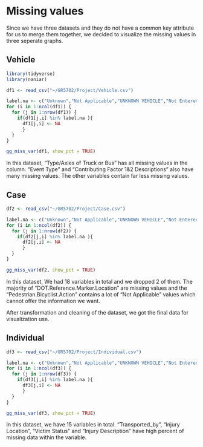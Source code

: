 # Missing values
Since we have three datasets and they do not have a common key attribute for us to merge them together, we decided to visualize the missing values in three seperate graphs.  

## Vehicle
```r
library(tidyverse)
library(naniar)
```

```r
df1 <- read_csv("~/GR5702/Project/Vehicle.csv")
```

```r
label.na <- c("Unknown","Not Applicable","UNKNOWN VEHICLE","Not Entered","None")
for (i in 1:ncol(df1)) {
  for (j in 1:nrow(df1)) {
    if(df1[j,i] %in% label.na ){
      df1[j,i] <- NA
      }
  }
}
```

```r
gg_miss_var(df1, show_pct = TRUE)
```

In this dataset, "Type/Axles of Truck or Bus" has all missing values in the column. "Event Type" and "Contributing Factor 1&2 Descriptions" also have many missing values. The other variables contain far less missing values.  

## Case
```r
df2 <- read_csv("~/GR5702/Project/Case.csv")
```

```r
label.na <- c("Unknown","Not Applicable","UNKNOWN VEHICLE","Not Entered","None")
for (i in 1:ncol(df2)) {
  for (j in 1:nrow(df2)) {
    if(df2[j,i] %in% label.na ){
      df2[j,i] <- NA
      }
  }
}
```

```r
gg_miss_var(df2, show_pct = TRUE)
```

In this dataset, We had 18 variables in total and we dropped 2 of them. The majority of "DOT.Reference.Marker.Location" are missing values and the "Pedestrian.Bicyclist.Action" contains a lot of "Not Applicable" values which cannot offer the information we want. 

After transformation and cleaning of the dataset, we got the final data for visualization use. 

## Individual
```r
df3 <- read_csv("~/GR5702/Project/Individual.csv")
```

```r
label.na <- c("Unknown","Not Applicable","UNKNOWN VEHICLE","Not Entered","None")
for (i in 1:ncol(df3)) {
  for (j in 1:nrow(df3)) {
    if(df3[j,i] %in% label.na ){
      df3[j,i] <- NA
      }
  }
}
```

```r
gg_miss_var(df3, show_pct = TRUE)
```

In this dataset, we have 15 variables in total. "Transported_by", "Injury Location", "Victim Status" and "Injury Description" have high percent of missing data within the variable.  